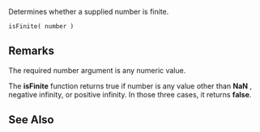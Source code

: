 Determines whether a supplied number is finite.

 isFinite( number )

==Remarks==
The required number argument is any numeric value.

The '''isFinite''' function returns true if number is any value other than '''NaN''' , negative infinity, or positive infinity. In those three cases, it returns '''false'''.


==See Also==

              
